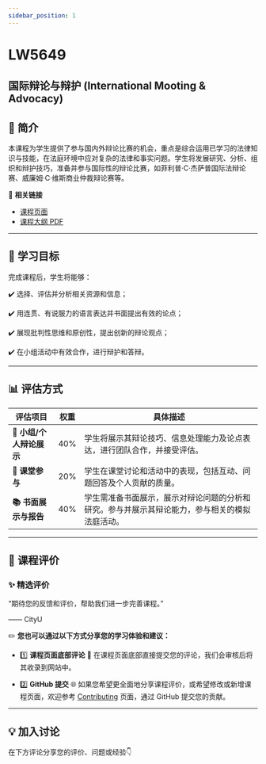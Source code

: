 ```yaml
---
sidebar_position: 1
---
```


# LW5649
## 国际辩论与辩护 (International Mooting & Advocacy)

## **📘 简介**
本课程为学生提供了参与国内外辩论比赛的机会，重点是综合运用已学习的法律知识与技能，在法庭环境中应对复杂的法律和事实问题。学生将发展研究、分析、组织和辩护技巧，准备并参与国际性的辩论比赛，如菲利普·C·杰萨普国际法辩论赛、威廉姆·C·维斯商业仲裁辩论赛等。

🔗 **相关链接**
- [课程页面](https://www.cityu.edu.hk/catalogue/pg/202526/course/LW5649.htm)
- [课程大纲 PDF](https://www.cityu.edu.hk/catalogue/pg/202526/course/LW5649.pdf)

---

## **🎯 学习目标**

完成课程后，学生将能够：

✔️ 选择、评估并分析相关资源和信息；

✔️ 用连贯、有说服力的语言表达并书面提出有效的论点；

✔️ 展现批判性思维和原创性，提出创新的辩论观点；

✔️ 在小组活动中有效合作，进行辩护和答辩。

---

## **📊 评估方式**

| **评估项目**              | **权重** | **具体描述**                                                                                             |
|--------------------------|---------|---------------------------------------------------------------------------------------------------------|
| **📑 小组/个人辩论展示**    | 40%     | 学生将展示其辩论技巧、信息处理能力及论点表达，进行团队合作，并接受评估。                                           |
| **💬 课堂参与**             | 20%     | 学生在课堂讨论和活动中的表现，包括互动、问题回答及个人贡献的质量。                                                 |
| **📚 书面展示与报告**       | 40%     | 学生需准备书面展示，展示对辩论问题的分析和研究。参与并展示其辩论能力，参与相关的模拟法庭活动。                                     |

---

## **💬 课程评价**

### ✨ **精选评价**
<div className={commentStyles.commentBox}>
    <p className={commentStyles.commentText}>
        “期待您的反馈和评价，帮助我们进一步完善课程。”
    </p>
    <p className={commentStyles.commentAuthor}>—— CityU</p>
</div>

✏️ **您也可以通过以下方式分享您的学习体验和建议：**

- 1️⃣ **课程页面底部评论**
💬 在课程页面底部直接提交您的评论，我们会审核后将其收录到网站中。

- 2️⃣ **GitHub 提交**
🌐 如果您希望更全面地分享课程评价，或希望修改或新增课程页面，欢迎参考 [Contributing](/contributing) 页面，通过 GitHub 提交您的贡献。

---

## **💡 加入讨论**

在下方评论分享您的评价、问题或经验👇
<Utterances />
